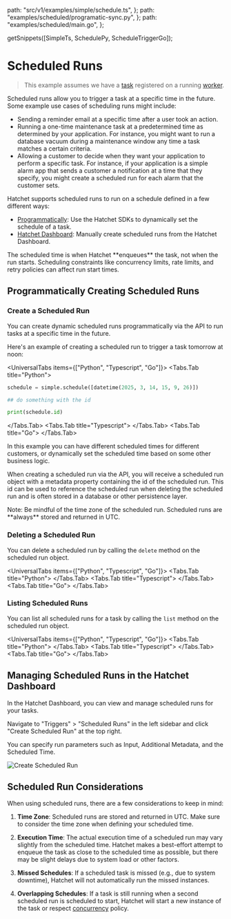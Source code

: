 
  path: "src/v1/examples/simple/schedule.ts",
};
  path: "examples/scheduled/programatic-sync.py",
};
  path: "examples/scheduled/main.go",
};

  getSnippets([SimpleTs, SchedulePy, ScheduleTriggerGo]);

# Scheduled Runs

> This example assumes we have a [task](./your-first-task.mdx) registered on a running [worker](./workers.mdx).

Scheduled runs allow you to trigger a task at a specific time in the future. Some example use cases of scheduling runs might include:

- Sending a reminder email at a specific time after a user took an action.
- Running a one-time maintenance task at a predetermined time as determined by your application. For instance, you might want to run a database vacuum during a maintenance window any time a task matches a certain criteria.
- Allowing a customer to decide when they want your application to perform a specific task. For instance, if your application is a simple alarm app that sends a customer a notification at a time that they specify, you might create a scheduled run for each alarm that the customer sets.

Hatchet supports scheduled runs to run on a schedule defined in a few different ways:

- [Programmatically](./scheduled-runs.mdx#programmatically-creating-scheduled-runs): Use the Hatchet SDKs to dynamically set the schedule of a task.
- [Hatchet Dashboard](./scheduled-runs.mdx#managing-scheduled-runs-in-the-hatchet-dashboard): Manually create scheduled runs from the Hatchet Dashboard.

<Callout type="warning">
  The scheduled time is when Hatchet **enqueues** the task, not when the run
  starts. Scheduling constraints like concurrency limits, rate limits, and retry
  policies can affect run start times.
</Callout>

## Programmatically Creating Scheduled Runs

### Create a Scheduled Run

You can create dynamic scheduled runs programmatically via the API to run tasks at a specific time in the future.

Here's an example of creating a scheduled run to trigger a task tomorrow at noon:

<UniversalTabs items={["Python", "Typescript", "Go"]}>
  <Tabs.Tab title="Python">
  ```python
  schedule = simple.schedule([datetime(2025, 3, 14, 15, 9, 26)])

## do something with the id

print(schedule.id)

```
</Tabs.Tab>
<Tabs.Tab title="Typescript">
  <GithubSnippet src={SimpleTs} target="Create a Scheduled Run" />
</Tabs.Tab>
<Tabs.Tab title="Go">
  <GithubSnippet src={ScheduleTriggerGo} target="Create" />
</Tabs.Tab>
</UniversalTabs>

In this example you can have different scheduled times for different customers, or dynamically set the scheduled time based on some other business logic.

When creating a scheduled run via the API, you will receive a scheduled run object with a metadata property containing the id of the scheduled run. This id can be used to reference the scheduled run when deleting the scheduled run and is often stored in a database or other persistence layer.

<Callout type="info">
Note: Be mindful of the time zone of the scheduled run. Scheduled runs are
**always** stored and returned in UTC.
</Callout>

### Deleting a Scheduled Run

You can delete a scheduled run by calling the `delete` method on the scheduled run object.

<UniversalTabs items={["Python", "Typescript", "Go"]}>
<Tabs.Tab title="Python">
  <GithubSnippet src={SchedulePy} target="Delete" />
</Tabs.Tab>
<Tabs.Tab title="Typescript">
  <GithubSnippet src={SimpleTs} target="Deleting a Scheduled Run" />
</Tabs.Tab>
<Tabs.Tab title="Go">
  <GithubSnippet src={ScheduleTriggerGo} target="Delete" />
</Tabs.Tab>
</UniversalTabs>

### Listing Scheduled Runs

You can list all scheduled runs for a task by calling the `list` method on the scheduled run object.

<UniversalTabs items={["Python", "Typescript", "Go"]}>
<Tabs.Tab title="Python">
  <GithubSnippet src={SchedulePy} target="List" />
</Tabs.Tab>
<Tabs.Tab title="Typescript">
  <GithubSnippet src={SimpleTs} target="Listing Scheduled Runs" />
</Tabs.Tab>
<Tabs.Tab title="Go">
  <GithubSnippet src={ScheduleTriggerGo} target="List" />
</Tabs.Tab>
</UniversalTabs>

## Managing Scheduled Runs in the Hatchet Dashboard

In the Hatchet Dashboard, you can view and manage scheduled runs for your tasks.

Navigate to "Triggers" > "Scheduled Runs" in the left sidebar and click "Create Scheduled Run" at the top right.

You can specify run parameters such as Input, Additional Metadata, and the Scheduled Time.

![Create Scheduled Run](../../public/schedule-dash.gif)

## Scheduled Run Considerations

When using scheduled runs, there are a few considerations to keep in mind:

1. **Time Zone**: Scheduled runs are stored and returned in UTC. Make sure to consider the time zone when defining your scheduled time.

2. **Execution Time**: The actual execution time of a scheduled run may vary slightly from the scheduled time. Hatchet makes a best-effort attempt to enqueue the task as close to the scheduled time as possible, but there may be slight delays due to system load or other factors.

3. **Missed Schedules**: If a scheduled task is missed (e.g., due to system downtime), Hatchet will not automatically run the missed instances.

4. **Overlapping Schedules**: If a task is still running when a second scheduled run is scheduled to start, Hatchet will start a new instance of the task or respect [concurrency](../concurrency/overview.mdx) policy.
